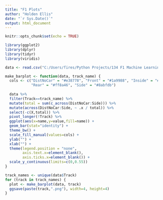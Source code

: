 ```yaml
---
title: "F1 Plots"
author: "Holden Ellis"
date: "`r Sys.Date()`"
output: html_document
---
```


```r
knitr::opts_chunk$set(echo = TRUE)
```

```r
library(ggplot2)
library(dplyr)
library(tidyr)
library(viridis)
```

```r
data <- read.csv("C:/Users/fires/Python Projects/134 F1 Machine Learning/datacollection/angle_counts.csv")
```

```r
make_barplot <- function(data, track_name) {
  cols <- c("DistNoCar" = "#e38778", "Front" = "#1a9988", "Inside" = "#f0e4af", 
            "Rear" = "#ff8a46", "Side" = "#8abfdb")
  
  data %>%
  filter(Track==track_name) %>%
  mutate(total = sum(c_across(DistNoCar:Side))) %>%
  mutate(across(DistNoCar:Side, ~ .x / total)) %>%
  select(-c(X,total)) %>%
  pivot_longer(!Track) %>%
  ggplot(aes(x=name,y=value,fill=name)) +
  geom_bar(stat="identity") +
  theme_bw() +
  scale_fill_manual(values=cols) +
  ylab("") +
  xlab("") +
  theme(legend.position = "none",
        axis.text.x=element_blank(),
        axis.ticks.x=element_blank()) +
  scale_y_continuous(limits=c(0,0.55))
}
```

```r
track_names <- unique(data$Track)
for (track in track_names) {
  plot <- make_barplot(data, track)
  ggsave(paste(track,".png"), width=4, height=4)
}
```

